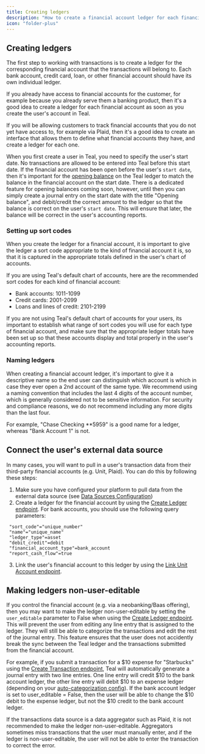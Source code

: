 ```yaml
---
title: Creating ledgers
description: "How to create a financial account ledger for each financial account."
icon: "folder-plus"
---
```


## Creating ledgers

The first step to working with transactions is to create a ledger for the corresponding financial account that the transactions will belong to. Each bank account, credit card, loan, or other financial account should have its own individual ledger.

If you already have access to financial accounts for the customer, for example because you already serve them a banking product, then it's a good idea to create a ledger for each financial account as soon as you create the user's account in Teal.

If you will be allowing customers to track financial accounts that you do not yet have access to, for example via Plaid, then it's a good idea to create an interface that allows them to define what financial accounts they have, and create a ledger for each one.

When you first create a user in Teal, you need to specify the user's start date. No transactions are allowed to be entered into Teal before this start date. If the financial account has been open before the user's `start date`, then it's important for the [opening balance](/transactions/opening_balances) on the Teal ledger to match the balance in the financial account on the start date. There is a dedicated feature for opening balances coming soon, however, until then you can simply create a journal entry on the start date with the title "Opening balance", and debit/credit the correct amount to the ledger so that the balance is correct on the user's `start date`. This will ensure that later, the balance will be correct in the user's accounting reports.

### Setting up sort codes

When you create the ledger for a financial account, it is important to give the ledger a sort code appropriate to the kind of financial account it is, so that it is captured in the appropriate totals defined in the user's chart of accounts.

If you are using Teal's default chart of accounts, here are the recommended sort codes for each kind of financial account:

- Bank accounts: 1011-1099
- Credit cards: 2001-2099
- Loans and lines of credit: 2101-2199

If you are not using Teal's default chart of accounts for your users, its important to establish what range of sort codes you will use for each type of financial account, and make sure that the appropriate ledger totals have been set up so that these accounts display and total properly in the user's accounting reports.

### Naming ledgers

When creating a financial account ledger, it's important to give it a descriptive name so the end user can distinguish which account is which in case they ever open a 2nd account of the same type. We recommend using a naming convention that includes the last 4 digits of the account number, which is generally considered not to be sensitive information. For security and compliance reasons, we do not recommend including any more digits than the last four.

For example, "Chase Checking \*\*5959" is a good name for a ledger, whereas "Bank Account 1" is not.

## Connect the user's external data source

In many cases, you will want to pull in a user's transaction data from their third-party financial accounts (e.g. Unit, Plaid). You can do this by following these steps:

1. Make sure you have configured your platform to pull data from the external data source (see [Data Sources Configuration](/configuration/data_sources_config))
2. Create a ledger for the financial account by using the [Create Ledger endpoint](/api-reference/ledgers/create_ledger). For bank accounts, you should use the following query parameters:

```
 "sort_code"="unique_number"
 "name"="unique_name"
 "ledger_type"=asset
 "debit_credit"=debit
 "financial_account_type"=bank_account
 "report_cash_flow"=true
```

3. Link the user's financial account to this ledger by using the [Link Unit Account endpoint](/api-reference/transaction_sources/link_unit_account).

## Making ledgers non-user-editable

If you control the financial account (e.g. via a neobanking/Baas offering), then you may want to make the ledger non-user-editable by setting the `user_editable` parameter to False when using the [Create Ledger endpoint](/api-reference/ledgers/create_ledger). This will prevent the user from editing any line entry that is assigned to the ledger. They will still be able to categorize the transactions and edit the rest of the journal entry. This feature ensures that the user does not accidently break the sync between the Teal ledger and the transactions submitted from the financial account.

For example, if you submit a transaction for a \$10 expense for "Starbucks" using the [Create Transaction endpoint](/transactions/submitting), Teal will automatically generate a journal entry with two line entries. One line entry will credit \$10 to the bank account ledger, the other line entry will debit \$10 to an expense ledger (depending on your [auto-categorization config](/configuration/categorization_config)). If the bank account ledger is set to user_editable = False, then the user will be able to change the \$10 debit to the expense ledger, but not the \$10 credit to the bank account ledger.

If the transactions data source is a data aggregator such as Plaid, it is not recommended to make the ledger non-user-editable. Aggregators sometimes miss transactions that the user must manually enter, and if the ledger is non-user-editable, the user will not be able to enter the transaction to correct the error.
